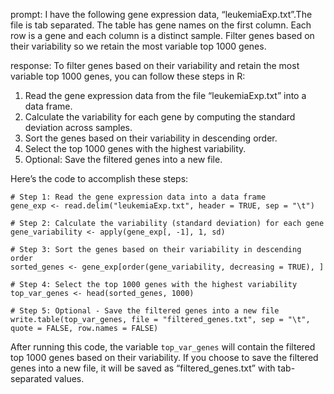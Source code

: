 prompt:
I have the following gene expression data, "leukemiaExp.txt".The file is tab separated. The table has gene names on the first column. Each row is a gene and each column is a distinct sample.  Filter genes based on their variability so we retain the most variable top 1000 genes. 

response:
To filter genes based on their variability and retain the most variable top 1000 genes, you can follow these steps in R:

1. Read the gene expression data from the file "leukemiaExp.txt" into a data frame.
2. Calculate the variability for each gene by computing the standard deviation across samples.
3. Sort the genes based on their variability in descending order.
4. Select the top 1000 genes with the highest variability.
5. Optional: Save the filtered genes into a new file.

Here's the code to accomplish these steps:

```
# Step 1: Read the gene expression data into a data frame
gene_exp <- read.delim("leukemiaExp.txt", header = TRUE, sep = "\t")

# Step 2: Calculate the variability (standard deviation) for each gene
gene_variability <- apply(gene_exp[, -1], 1, sd)

# Step 3: Sort the genes based on their variability in descending order
sorted_genes <- gene_exp[order(gene_variability, decreasing = TRUE), ]

# Step 4: Select the top 1000 genes with the highest variability
top_var_genes <- head(sorted_genes, 1000)

# Step 5: Optional - Save the filtered genes into a new file
write.table(top_var_genes, file = "filtered_genes.txt", sep = "\t", quote = FALSE, row.names = FALSE)
```

After running this code, the variable `top_var_genes` will contain the filtered top 1000 genes based on their variability. If you choose to save the filtered genes into a new file, it will be saved as "filtered_genes.txt" with tab-separated values.
